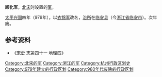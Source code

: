 '''顺化军'''，[[北宋|北宋]]时设置的[[军_(行政区划)|军]]。

[[太平兴国|太平兴国]]四年（979年），以[[衣锦军|衣锦军]]改名，[[治所|治所]]在[[临安县|临安县]]（今[[浙江省|浙江省]][[临安市|临安市]]）。次年废。

== 参考资料 ==
*《[[宋史|宋史]] 志第四十一 地理四》
{{北宋行政区划小作品}}
{{DEFAULTSORT:S}}
[[Category:北宋的军|Category:北宋的军]]
[[Category:浙江的军|Category:浙江的军]]
[[Category:杭州行政区划史|Category:杭州行政区划史]]
[[Category:979年建立的行政区划|Category:979年建立的行政区划]]
[[Category:980年代废除的行政区划|Category:980年代废除的行政区划]]